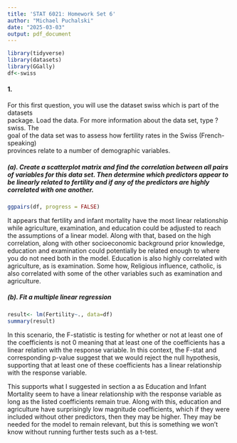 ```yaml
---
title: 'STAT 6021: Homework Set 6'
author: "Michael Puchalski"
date: "2025-03-03"
output: pdf_document
---
```


```r
library(tidyverse)
library(datasets)
library(GGally)
df<-swiss
```

#### 1.

For this first question, you will use the dataset swiss which is part of the datasets\
package. Load the data. For more information about the data set, type ?swiss. The\
goal of the data set was to assess how fertility rates in the Swiss (French-speaking)\
provinces relate to a number of demographic variables.

##### (a). Create a scatterplot matrix and find the correlation between all pairs of variables for this data set. Then determine which predictors appear to be linearly related to fertility and if any of the predictors are highly correlated with one another.

```r
ggpairs(df, progress = FALSE)
```

It appears that fertility and infant mortality have the most linear relationship while agriculture, examination, and education could be adjusted to reach the assumptions of a linear model. Along with that, based on the high correlation, along with other socioeconomic background prior knowledge, education and examination could potentially be related enough to where you do not need both in the model. Education is also highly correlated with agriculture, as is examination. Some how, Religious influence, catholic, is also correlated with some of the other variables such as examination and agriculture.

##### (b). Fit a multiple linear regression

```r
result<- lm(Fertility~., data=df)
summary(result)
```

In this scenario, the F-statistic is testing for whether or not at least one of the coefficients is not 0 meaning that at least one of the coefficients has a linear relation with the response variable. In this context, the F-stat and corresponding p-value suggest that we would reject the null hypothesis, supporting that at least one of these coefficients has a linear relationship with the response variable.

This supports what I suggested in section a as Education and Infant Mortality seem to have a linear relationship with the response variable as long as the listed coefficients remain true. Along with this, education and agriculture have surprisingly low magnitude coefficients, which if they were included without other predictors, then they may be higher. They may be needed for the model to remain relevant, but this is something we won't know without running further tests such as a t-test.
